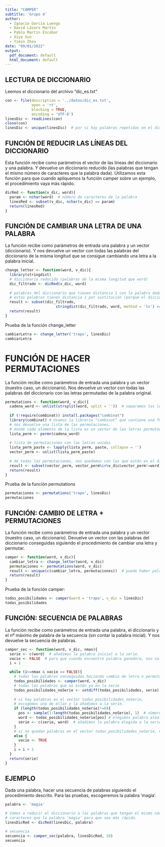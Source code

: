 ```yaml
---
title: "CAMPER"
subtitle: 'Grupo 4'
author: 
  - Ignacio García Luengo
  - David Lázaro Martín
  - Pablo Martín Escobar
  - Xiya Sun 
  - Yimin Zhou
date: "09/01/2022"
output:
  pdf_document: default
  html_document: default
---
```

## LECTURA DE DICCIONARIO
Leemos el diccionario del archivo "dic_es.txt"
```r
con <- file(description = '../datos/dic_es.txt',
            open = 'rt',
            blocking = TRUE,
            encoding = 'UTF-8')
linesDic <- readLines(con)
close(con)
linesDic <- unique(linesDic)  # por si hay palabras repetidas en el diccionario
```


## FUNCIÓN DE REDUCIR LAS LÍNEAS DEL DICCIONARIO
Esta función recibe como parámetros el vector de las líneas del diccionario y una palabra. Y devuelve un diccionario reducido (las palabras que tengan el mismo número de caracteres que la palabra dada).
Utilizamos esta función para que cuando apliquemos la función camper sobre un ejemplo, el procedimiento vaya más rápido.
```r
dicRed <- function(v_dic, word){
  param <- nchar(word)  # número de caracteres de la palabra
  linesRed <- subset(v_dic, nchar(v_dic) == param)
  return(linesRed)
}
```


## FUNCIÓN DE CAMBIAR UNA LETRA DE UNA PALABRA
La función recibe como parámetros de entrada una palabra y un vector (diccionario). 
Y nos devuelve un vector con todas las palabras del diccionario de la misma longitud que se consigue cambiando una letra a la palabra inicial.
```r
change_letter <- function(word, v_dic){
  library(stringdist)
  # diccionario reducido (palabras de la misma longitud que word)
  dic_filtrado <- dicRed(v_dic, word)  
  
  # palabras del diccionario que tienen distancia 1 con la palabra dada.
  # estas palabras tienen distancia 1 por sustitución (porque el diccionario está reducido).
  result <- subset(dic_filtrado, 
                       stringdist(dic_filtrado, word, method = 'lv') == 1)  
  return(result)
}
```

Prueba de la función change_letter
```r
cambiarLetra <- change_letter('trapo', linesDic)
cambiarLetra
```

# FUNCIÓN DE HACER PERMUTACIONES
La función recibe como parámetros de entrada una palabra y un vector (nuestro caso, un diccionario).
Nos devuelve un vector con todas las palabras del diccionario con las letras permutadas de la palabra original.
```r
permutations <- function(word, v_dic){
  cadena_word <- unlist(strsplit(word, split = ''))  # separamos las letras de la palabra
  
  if (!require(combinat)) install.packages("combinat")
  library(combinat) # Usamos la librería "combinat" que contiene una función de hacer permutaciones.
  # nos devuelve una lista de las permutaciones, 
  # donde cada elemento de la lista es un vector de las letras permutadas.
  lista_perm <- permn(cadena_word) 
  
  # lista de permutaciones con las letras unidas
  lista_perm_paste <- lapply(lista_perm, paste, collapse = '')  
  vector_perm <- unlist(lista_perm_paste)
  
  # de todas las permutaciones, nos quedamos con las que están en el diccionario.
  result <- subset(vector_perm, vector_perm%in%v_dic&vector_perm!=word)  
  return(result)
}
```

Prueba de la función permutations
```r
permutaciones <- permutations('trapo', linesDic)
permutaciones
```

## FUNCIÓN: CAMBIO DE LETRA + PERMUTACIONES
La función recibe como parámetros de entrada una palabra y un vector (nuestro caso, un diccionario).
Devuelve un vector con las palabras del diccionario conseguidas siguiendo el procedimiento de cambiar una letra y permutar.
```r
camper <- function(word, v_dic){
  cambiar_letra <- change_letter(word, v_dic)
  permutaciones <- permutations(word, v_dic)
  result <- unique(c(cambiar_letra, permutaciones))  # puede haber palabras repetidas
  return(result)
}
```

Prueba de la función camper:
```r
todas_posibilidades <- camper(word = 'trapo', v_dic = linesDic)
todas_posibilidades
```

## FUNCIÓN: SECUENCIA DE PALABRAS
La función recibe como parámetros de entrada una palabra, el diccionario y el nº máximo de palabra de la secuencia (sin contar la palabra inicial). Y nos devuelve la secuencia de palabras.
```r
camper_sec <- function(word, v_dic, nmax){
  serie <- c(word)  # añadimos la palabra inicial a la serie.
  vacio <- FALSE  # para que cuando encuentre palabra ganadora, nos salgamos del bucle
  i = 1

  while (i<=nmax & vacio == FALSE){
    # todas las palabras conseguidas haciendo cambio de letra o permutaciones.
    todas_posibilidades <- camper(word, v_dic)  
    # todas las palabras que no estén ya en la serie
    todas_posibilidades_noSerie <- setdiff(todas_posibilidades, serie)  
    
    # si hay palabras en el vector todas_posibilidades_noSerie, 
    # escogemos una de ellas y la añadimos a la serie.
    if (length(todas_posibilidades_noSerie)!=0){
      pos <- sample(1:length(todas_posibilidades_noSerie), 1)  # número aleatorio
      word <- todas_posibilidades_noSerie[pos] # elegimos palabra aleatoria
      serie <- c(serie, word)  # añadimos la palabra elegida a la serie.
    }
    # si no quedan palabras en el vector todas_posibilidades_noSerie, nos salimos del bucle
    else {
      vacio <- TRUE
    }
    i = i + 1
  }
  return(serie)
}
```


## EJEMPLO 
Dada una palabra, hacer una secuencia de palabras siguiendo el procedimiento descrito.
Para las pruebas, escogeremos la palabra 'magia'.
```r
palabra <- 'magia'

# Vamos a reducir el diccionario a las palabras que tengan el mismo número de 
# caracteres que la palabra 'magia' para que sea más rápido.
linesDicRed <- dicRed(linesDic, palabra)
```

```r
# secuencia
secuencia <- camper_sec(palabra, linesDicRed, 10)
secuencia
```

